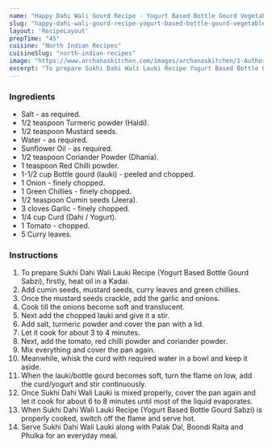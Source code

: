 ---
name: "Happy Dahi Wali Gourd Recipe - Yogurt Based Bottle Gourd Vegetable"
slug: "happy-dahi-wali-gourd-recipe-yogurt-based-bottle-gourd-vegetable"
layout: 'RecipeLayout'
prepTime: "45"
cuisine: "North Indian Recipes"
cuisineSlug: "north-indian-recipes"
image: "https://www.archanaskitchen.com/images/archanaskitchen/1-Author/Pooja_Thakur/Sukhi_Dahi_Wali_Lauki.jpg"
excerpt: "To prepare Sukhi Dahi Wali Lauki Recipe Yogurt Based Bottle Gourd Sabzi, firstly, heat oil in a Kadai"
---

### Ingredients

- Salt - as required.
- 1/2 teaspoon Turmeric powder (Haldi).
- 1/2 teaspoon Mustard seeds.
- Water - as required.
- Sunflower Oil - as required.
- 1/2 teaspoon Coriander Powder (Dhania).
- 1 teaspoon Red Chilli powder.
- 1-1/2 cup Bottle gourd (lauki) - peeled and chopped.
- 1 Onion - finely chopped.
- 1 Green Chillies - finely chopped.
- 1/2 teaspoon Cumin seeds (Jeera).
- 3 cloves Garlic - finely chopped.
- 1/4 cup Curd (Dahi / Yogurt).
- 1 Tomato - chopped.
- 5 Curry leaves.

### Instructions

1. To prepare Sukhi Dahi Wali Lauki Recipe (Yogurt Based Bottle Gourd Sabzi), firstly, heat oil in a Kadai.
1. Add cumin seeds, mustard seeds, curry leaves and green chillies.
1. Once the mustard seeds crackle, add the garlic and onions.
1. Cook till the onions become soft and translucent.
1. Next add the chopped lauki and give it a stir.
1. Add salt, turmeric powder and cover the pan with a lid.
1. Let it cook for about 3 to 4 minutes.
1. Next, add the tomato, red chilli powder and coriander powder.
1. Mix everything and cover the pan again.
1. Meanwhile, whisk the curd with required water in a bowl and keep it aside.
1. When the lauki/bottle gourd becomes soft, turn the flame on low, add the curd/yogurt and stir continuously.
1. Once Sukhi Dahi Wali Lauki is mixed properly, cover the pan again and let it cook for about 6 to 8 minutes until most of the liquid evaporates.
1. When Sukhi Dahi Wali Lauki Recipe (Yogurt Based Bottle Gourd Sabzi) is properly cooked, switch off the flame and serve hot.
1. Serve Sukhi Dahi Wali Lauki along with Palak Dal, Boondi Raita and Phulka for an everyday meal.
